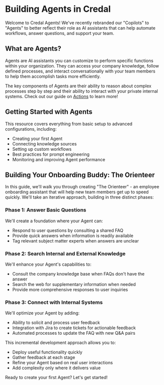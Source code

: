 # Building Agents in Credal

Welcome to Credal Agents! We've recently rebranded our "Copilots" to "Agents" to better reflect their role as AI assistants that can help automate workflows, answer questions, and support your team.

## What are Agents?

Agents are AI assistants you can customize to perform specific functions within your organization. They can access your company knowledge, follow defined processes, and interact conversationally with your team members to help them accomplish tasks more efficiently.

The key components of Agents are their ability to reason about complex processes step by step and their ability to interact with your private internal systems. Check out our guide on [Actions](https://docs.credal.ai/getting-started/agents/actions) to learn more!

## Getting Started with Agents

This resource covers everything from basic setup to advanced configurations, including:
- Creating your first Agent
- Connecting knowledge sources
- Setting up custom workflows
- Best practices for prompt engineering
- Monitoring and improving Agent performance

## Building Your Onboarding Buddy: The Orienteer

In this guide, we'll walk you through creating "The Orienteer" - an employee onboarding assistant that will help new team members get up to speed quickly. We'll take an iterative approach, building in three distinct phases:

### Phase 1: Answer Basic Questions
We'll create a foundation where your Agent can:
- Respond to user questions by consulting a shared FAQ
- Provide quick answers when information is readily available
- Tag relevant subject matter experts when answers are unclear

### Phase 2: Search Internal and External Knowledge
We'll enhance your Agent's capabilities to:
- Consult the company knowledge base when FAQs don't have the answer
- Search the web for supplementary information when needed
- Provide more comprehensive responses to user inquiries

### Phase 3: Connect with Internal Systems
We'll optimize your Agent by adding:
- Ability to solicit and process user feedback
- Integration with Jira to create tickets for actionable feedback
- Automated processes to update the FAQ with new Q&A pairs

This incremental development approach allows you to:
- Deploy useful functionality quickly
- Gather feedback at each stage
- Refine your Agent based on real user interactions
- Add complexity only where it delivers value

Ready to create your first Agent? Let's get started!